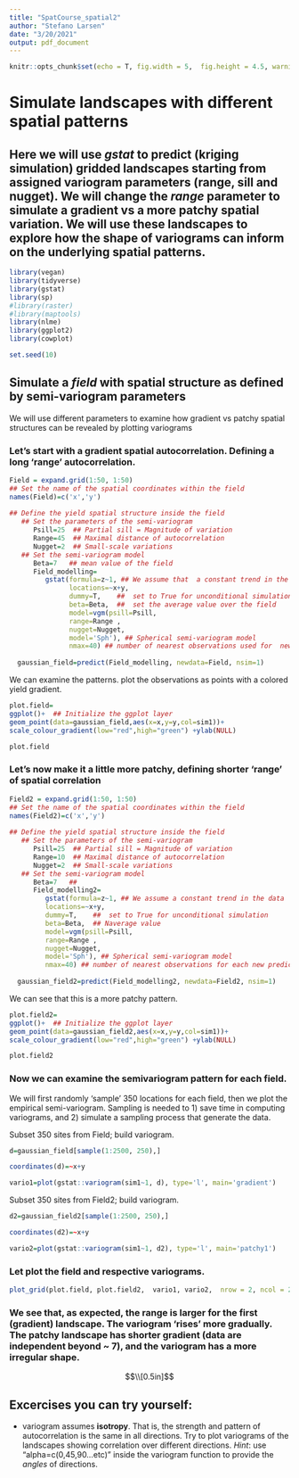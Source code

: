 ```yaml
---
title: "SpatCourse_spatial2"
author: "Stefano Larsen"
date: "3/20/2021"
output: pdf_document
---
```


```r
knitr::opts_chunk$set(echo = T, fig.width = 5,  fig.height = 4.5, warning = F, message=F)

```

# Simulate landscapes with different spatial patterns

## Here we will use *gstat* to predict (kriging simulation) gridded landscapes starting from  assigned variogram parameters (range, sill and nugget). We will change the *range* parameter to simulate a gradient vs a more patchy spatial variation. We will use these landscapes to explore how the shape of variograms can inform on the underlying spatial patterns.


```r
library(vegan)
library(tidyverse)
library(gstat)
library(sp)
#library(raster)
#library(maptools)
library(nlme)
library(ggplot2)
library(cowplot)
```

```r
set.seed(10)
```


## Simulate a *field* with spatial structure as defined by semi-variogram parameters
We will use different parameters to examine how gradient vs patchy spatial structures can be revealed by plotting variograms

### Let's start with a gradient spatial autocorrelation. Defining a long 'range' autocorrelation.
```r
Field = expand.grid(1:50, 1:50)
## Set the name of the spatial coordinates within the field
names(Field)=c('x','y')
 
## Define the yield spatial structure inside the field
   ## Set the parameters of the semi-variogram
      Psill=25  ## Partial sill = Magnitude of variation
      Range=45  ## Maximal distance of autocorrelation
      Nugget=2  ## Small-scale variations
   ## Set the semi-variogram model
      Beta=7   ## mean value of the field
      Field_modelling=
         gstat(formula=z~1, ## We assume that  a constant trend in the data
               locations=~x+y,
               dummy=T,    ##  set to True for unconditional simulation
               beta=Beta,  ##  set the average value over the field
               model=vgm(psill=Psill,
               range=Range ,
               nugget=Nugget,
               model='Sph'), ## Spherical semi-variogram model
               nmax=40) ## number of nearest observations used for  new prediction
      
  gaussian_field=predict(Field_modelling, newdata=Field, nsim=1)
```

 We can examine the patterns.
 plot the observations as points with a colored yield gradient.
```r
plot.field=
ggplot()+  ## Initialize the ggplot layer
geom_point(data=gaussian_field,aes(x=x,y=y,col=sim1))+ 
scale_colour_gradient(low="red",high="green") +ylab(NULL)

plot.field
```


### Let's now make it a little more patchy, defining shorter 'range' of spatial correlation
```r
Field2 = expand.grid(1:50, 1:50)
## Set the name of the spatial coordinates within the field
names(Field2)=c('x','y')
 
## Define the yield spatial structure inside the field
   ## Set the parameters of the semi-variogram
      Psill=25  ## Partial sill = Magnitude of variation
      Range=10  ## Maximal distance of autocorrelation
      Nugget=2  ## Small-scale variations
   ## Set the semi-variogram model
      Beta=7   ## 
      Field_modelling2=
         gstat(formula=z~1, ## We assume a constant trend in the data
         locations=~x+y,
         dummy=T,    ##  set to True for unconditional simulation
         beta=Beta,  ## Naverage value
         model=vgm(psill=Psill,
         range=Range ,
         nugget=Nugget,
         model='Sph'), ## Spherical semi-variogram model
         nmax=40) ## number of nearest observations for each new prediction
      
  gaussian_field2=predict(Field_modelling2, newdata=Field2, nsim=1)
```

We can see that this is a more patchy pattern.
```r
plot.field2=
ggplot()+  ## Initialize the ggplot layer
geom_point(data=gaussian_field2,aes(x=x,y=y,col=sim1))+ 
scale_colour_gradient(low="red",high="green") +ylab(NULL)

plot.field2

```


### Now we can examine the semivariogram pattern for each field.

We will first randomly 'sample' 350 locations for each field, then we plot the empirical semi-variogram.
Sampling is needed to 1) save time in computing variograms, and 2) simulate a sampling process that generate the data. 

Subset 350 sites from Field; build variogram.
```r
d=gaussian_field[sample(1:2500, 250),]

coordinates(d)=~x+y

vario1=plot(gstat::variogram(sim1~1, d), type='l', main='gradient')
```

Subset 350 sites from Field2; build variogram.
```r
d2=gaussian_field2[sample(1:2500, 250),]

coordinates(d2)=~x+y

vario2=plot(gstat::variogram(sim1~1, d2), type='l', main='patchy1')
```


### Let plot the field and respective variograms.
```r

plot_grid(plot.field, plot.field2,  vario1, vario2,  nrow = 2, ncol = 2 )


```

### We see that, as expected, the range is larger for the first (gradient) landscape. The variogram 'rises' more gradually. The patchy landscape has shorter gradient (data are independent beyond ~ 7), and the variogram has a more irregular shape.

$$\\[0.5in]$$

## Excercises you can try yourself:


* variogram assumes **isotropy**. That is, the strength and pattern of autocorrelation is the same in all directions. Try to plot variograms of the landscapes showing correlation over different directions. 
*Hint*: use "alpha=c(0,45,90...etc)" inside the variogram function to provide the *angles* of directions.



